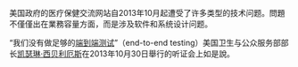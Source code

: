 美国政府的医疗保健交流网站{{le|healthcare.gov}}自2013年10月起遭受了许多类型的技术问题。問題不僅僅出在業務容量方面，而是涉及软件和系统设计问题。

“我们没有做足够的[[系统测试|端到端测试]]”（end-to-end testing）美国卫生与公众服务部部长[[凯瑟琳·西贝利厄斯|凯瑟琳·西贝利厄斯]]在2013年10月30日{{le|美国众议院能源委员会和商务部|United States House Committee on Energy and Commerce}}舉行的听证会上如是說。